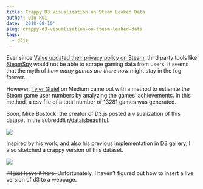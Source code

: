 ```yaml
---
title: Crappy D3 Visualization on Steam Leaked Data
author: Qiu Rui
date: '2018-08-10'
slug: crappy-d3-visualization-on-steam-leaked-data
tags:
  - d3js
---
```


Ever since [Valve updated their privacy policy on Steam](https://steamcommunity.com/games/593110/announcements/detail/1667896941884942467), third party tools like [SteamSpy](https://steamspy.com/) would not be able to scrape gaming data from users. It seems that the myth of _how many games are there now_ might stay in the fog forever.

However, [Tyler Glaiel](https://medium.com/@tglaiel/using-achievement-stats-to-estimate-sales-on-steam-d18b4b635d23) on Medium came out with a method to estiamte the Steam game user numbers by analyzing the games' achievements. In this method, a csv file of a total number of 13281 games was generated.

Soon, Mike Bostock, the creator of D3.js posted a visualization of this dataset in the subreddit [r/dataisbeautiful](https://www.reddit.com/r/dataisbeautiful/comments/8ww7c2/leaked_estimates_of_steam_player_counts_oc/).

![](https://i.redditmedia.com/5stBS4SrvyMtObQBWW5Md3MvJLWleSgPMPAWwJfPsfE.png?fit=crop&crop=faces%2Centropy&arh=2&w=960&s=77c3111de715d935010a4705aeff3e75)

Inspired by his work, and also his previous implementation in D3 gallery, I also sketched a crappy version of this dataset.

![](/image/steam-viz-dead.png)

<strike>I'll just leave it here. </strike> Unfortunately, I haven't figured out how to insert a live version of d3 to a webpage.
